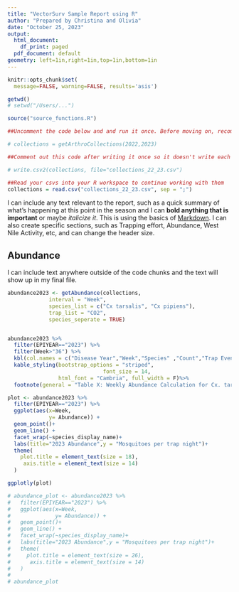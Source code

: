 ```yaml
---
title: "VectorSurv Sample Report using R"
author: "Prepared by Christina and Olivia"
date: "October 25, 2023"
output:
  html_document:
    df_print: paged
  pdf_document: default
geometry: left=1in,right=1in,top=1in,bottom=1in
---
```

```r
knitr::opts_chunk$set(
  message=FALSE, warning=FALSE, results='asis')

```

```r
getwd()
# setwd("/Users/...")

```

```r
source("source_functions.R")
```

```r
##Uncomment the code below and and run it once. Before moving on, recomment the code. This will prevent R from retrieving your data each time you knit your file. 

# collections = getArthroCollections(2022,2023)
```

```r
##Comment out this code after writing it once so it doesn't write each time you knit your file. 

# write.csv2(collections, file="collections_22_23.csv")
```

```r
##Read your csvs into your R workspace to continue working with them
collections = read.csv("collections_22_23.csv", sep = ";")
```

I can include any text relevant to the report, such as a quick summary of what's happening at this point in the season and I can **bold anything that is important** or maybe *italicize it*. This is using the basics of [Markdown](https://www.markdownguide.org/cheat-sheet/). I can also create specific sections, such as Trapping effort, Abundance, West Nile Activity, etc, and can change the header size.

## Abundance

I can include text anywhere outside of the code chunks and the text will show up in my final file. 


```r
abundance2023 <- getAbundance(collections,
             interval = "Week",
             species_list = c("Cx tarsalis", "Cx pipiens"),
             trap_list = "CO2", 
             species_seperate = TRUE)


abundance2023 %>% 
  filter(EPIYEAR=="2023") %>%
  filter(Week>"36") %>%
  kbl(col.names = c("Disease Year","Week","Species" ,"Count","Trap Events", "Mosquitoes per trap night")) %>%
  kable_styling(bootstrap_options = "striped",
                              font_size = 14, 
                html_font = "Cambria", full_width = F)%>%  
  footnote(general = "Table X: Weekly Abundance Calculation for Cx. tarsalis, pipiens in CO2 traps", general_title = "")

```

```r
plot <- abundance2023 %>%  
  filter(EPIYEAR=="2023") %>%
  ggplot(aes(x=Week,
             y= Abundance)) +
  geom_point()+ 
  geom_line() + 
  facet_wrap(~species_display_name)+
  labs(title="2023 Abundance",y = "Mosquitoes per trap night")+
  theme(
    plot.title = element_text(size = 18),
     axis.title = element_text(size = 14)
  )

ggplotly(plot)

```

```r
# abundance_plot <- abundance2023 %>%  
#   filter(EPIYEAR=="2023") %>%
#   ggplot(aes(x=Week,
#              y= Abundance)) +
#   geom_point()+ 
#   geom_line() + 
#   facet_wrap(~species_display_name)+
#   labs(title="2023 Abundance",y = "Mosquitoes per trap night")+
#   theme(
#     plot.title = element_text(size = 26),
#      axis.title = element_text(size = 14)
#   )
# 
# abundance_plot

```

